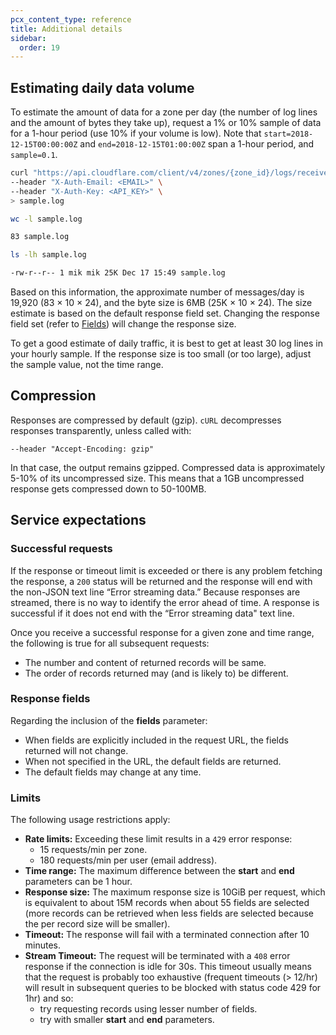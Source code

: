 ```yaml
---
pcx_content_type: reference
title: Additional details
sidebar:
  order: 19
---
```


## Estimating daily data volume

To estimate the amount of data for a zone per day (the number of log lines and the amount of bytes they take up), request a 1% or 10% sample of data for a 1-hour period (use 10% if your volume is low). Note that `start=2018-12-15T00:00:00Z` and `end=2018-12-15T01:00:00Z` span a 1-hour period, and `sample=0.1`.

```bash
curl "https://api.cloudflare.com/client/v4/zones/{zone_id}/logs/received?start=2018-12-15T00:00:00Z&end=2018-12-15T01:00:00Z&sample=0.1" \
--header "X-Auth-Email: <EMAIL>" \
--header "X-Auth-Key: <API_KEY>" \
> sample.log
```

```bash
wc -l sample.log
```
```bash output
83 sample.log
```

```bash
ls -lh sample.log
```
```bash output
-rw-r--r-- 1 mik mik 25K Dec 17 15:49 sample.log
```

Based on this information, the approximate number of messages/day is 19,920 (83 × 10 × 24), and the byte size is 6MB (25K × 10 × 24). The size estimate is based on the default response field set. Changing the response field set (refer to [Fields](/logs/logpull/requesting-logs/#fields)) will change the response size.

To get a good estimate of daily traffic, it is best to get at least 30 log lines in your hourly sample. If the response size is too small (or too large), adjust the sample value, not the time range.

## Compression

Responses are compressed by default (gzip). `cURL` decompresses responses transparently, unless called with:

`--header "Accept-Encoding: gzip"`

In that case, the output remains gzipped. Compressed data is approximately 5-10% of its uncompressed size. This means that a 1GB uncompressed response gets compressed down to 50-100MB.

## Service expectations

### Successful requests

If the response or timeout limit is exceeded or there is any problem fetching the response, a `200` status will be returned and the response will end with the non-JSON text line “Error streaming data.” Because responses are streamed, there is no way to identify the error ahead of time. A response is successful if it does not end with the “Error streaming data" text line.

Once you receive a successful response for a given zone and time range, the following is true for all subsequent requests:

- The number and content of returned records will be same.
- The order of records returned may (and is likely to) be different.

### Response fields

Regarding the inclusion of the **fields** parameter:

- When fields are explicitly included in the request URL, the fields returned will not change.
- When not specified in the URL, the default fields are returned.
- The default fields may change at any time.

### Limits

The following usage restrictions apply:

- **Rate limits:** Exceeding these limit results in a `429` error response:
  - 15 requests/min per zone.
  - 180 requests/min per user (email address).
- **Time range:** The maximum difference between the **start** and **end** parameters can be 1 hour.
- **Response size:** The maximum response size is 10GiB per request, which is equivalent to about 15M records when about 55 fields are selected (more records can be retrieved when less fields are selected because the per record size will be smaller).
- **Timeout:** The response will fail with a terminated connection after 10 minutes.
- **Stream Timeout:** The request will be terminated with a `408` error response if the connection is idle for 30s. This timeout usually means that the request is probably too exhaustive (frequent timeouts (> 12/hr) will result in subsequent queries to be blocked with status code 429 for 1hr) and so:
  - try requesting records using lesser number of fields.
  - try with smaller **start** and **end** parameters.
